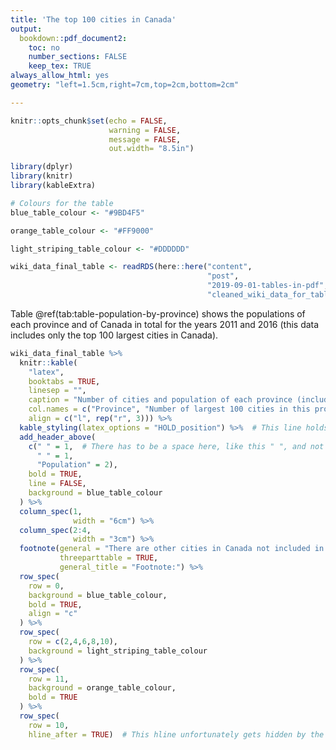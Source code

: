 ```yaml
---
title: 'The top 100 cities in Canada'
output: 
  bookdown::pdf_document2:
    toc: no
    number_sections: FALSE
    keep_tex: TRUE
always_allow_html: yes
geometry: "left=1.5cm,right=7cm,top=2cm,bottom=2cm"

---
```


```r

knitr::opts_chunk$set(echo = FALSE,
                      warning = FALSE,
                      message = FALSE,
                      out.width= "8.5in")

library(dplyr)
library(knitr)
library(kableExtra)

# Colours for the table
blue_table_colour <- "#9BD4F5"

orange_table_colour <- "#FF9000"

light_striping_table_colour <- "#DDDDDD"

```

```r

wiki_data_final_table <- readRDS(here::here("content",
                                            "post",
                                            "2019-09-01-tables-in-pdf",
                                            "cleaned_wiki_data_for_table.rds"))

```

Table \@ref(tab:table-population-by-province) shows the populations of each province and of Canada in total for the years 2011 and 2016 (this data includes only the top 100 largest cities in Canada).

```r

wiki_data_final_table %>%
  knitr::kable(
    "latex",
    booktabs = TRUE,
    linesep = "",
    caption = "Number of cities and population of each province (including only the largest 100 cities in Canada)",
    col.names = c("Province", "Number of largest 100 cities in this province", rep(c("2011", "2016"), 1)),
    align = c("l", rep("r", 3))) %>%
  kable_styling(latex_options = "HOLD_position") %>%  # This line holds the table where you want it, so LaTeX won't move it around
  add_header_above(
    c(" " = 1,  # There has to be a space here, like this " ", and not like this ""
      " " = 1,
      "Population" = 2),
    bold = TRUE,
    line = FALSE,
    background = blue_table_colour
  ) %>%
  column_spec(1,
              width = "6cm") %>%
  column_spec(2:4,
              width = "3cm") %>%
  footnote(general = "There are other cities in Canada not included in this table; the excluded cities are those smaller than the 100 largest cities in Canada.",
           threeparttable = TRUE,
           general_title = "Footnote:") %>%
  row_spec(
    row = 0,
    background = blue_table_colour,
    bold = TRUE,
    align = "c"
  ) %>%
  row_spec(
    row = c(2,4,6,8,10),
    background = light_striping_table_colour
  ) %>%
  row_spec(
    row = 11,
    background = orange_table_colour,
    bold = TRUE
  ) %>%
  row_spec(
    row = 10,
    hline_after = TRUE)  # This hline unfortunately gets hidden by the orange colouring of the final row, so this line of code doesn't really do anything :(

```

